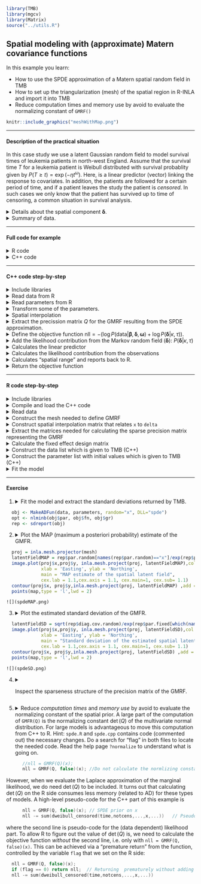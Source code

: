 ```r
library(TMB)
library(mgcv)
library(Matrix)
source("../utils.R")
```


## **Spatial modeling with (approximate) Matern covariance functions** 
In this example you learn:

* How to use the SPDE approximation of a Matern spatial random field in TMB
* How to set up the triangularization (mesh) of the spatial region in R-INLA and import it into TMB
* Reduce computation times and memory use by avoid to evaluate the normalizing constant of `GMRF()`

```r
knitr::include_graphics("meshWithMap.png")
```

***
#### Description of the practical situation
In this case study we use a latent Gaussian random field to model survival times of leukemia patients in north-west England. Assume that the survival time $T$ for a leukemia patient is Weibull distributed with survival probablity given by $P(T\geq t)=\exp(-\eta t^\omega)$. Here,
\begin{align}
\pmb{\eta} = \beta_0 + \beta_{\text{sex}}\textbf{sex} +  \beta_{\text{age}}\textbf{age} +  \beta_{\text{wbc}}\textbf{wbc} +  \beta_{\text{tpi}}\textbf{tpi} +  \pmb{\delta}
\end{align}
is a linear predictor (vector) linking the response to covariates.
In addition, the patients are followed for a certain period of time, and if a patient leaves the study the patient is *censored*. In such cases we only know that the patient has survived up to time of censoring, a common situation in survival analysis. 

<details> <summary> Details about the spatial component $\pmb{\delta}$. </summary> 

The starting point is a continuously indexed Matern process $\delta(s)$, where $s$ is the spatial location. In the SPDE approach we only need to represent $\delta(s)$ in the grid nodes of the mesh
(see figure above), yielding the vector $\pmb{\delta}$.  It is assumed that $\pmb{\delta} \sim N(\pmb{0},\pmb{\Sigma})$, where $\pmb{\Sigma}$ is a Matern covariance matrix. In this case study it is inference about $\pmb{\delta}$ that is of interest. We will model $\pmb{\delta}$ by utilizing that it can be approximated with a Gaussian Markov random field (GMRF). Since we approximate it with a GMRF we need to define a mesh overlaying the area of interest. We use the R-package INLA to construct this mesh along with the sparse precision matrix representing the GMRF. See the figure above for an illustration of the mesh.
    
</details>

<details> <summary> Summary of data.</summary>
The data is the same used in the Laukemia example in Lindgren et al. (2011). https://rss.onlinelibrary.wiley.com/doi/epdf/10.1111/j.1467-9868.2011.00777.x
```r
data(Leuk,package = "INLA")
head(Leuk,5)
```
* `time` is the survival time (or time until censoring)
* `cens` is a censoring indicator taking the value 0 in case of censoring and 
    1 if not. To clarify, we call this `notcens` in the C++ program.
* `xcoord,ycoord` = $s$ (spatial location)
* Remaining variables are covariates.
</details>

***

#### Full code for example
<details> <summary> R code</summary>
```r
include_source("spde.R", linesToInclud=c(1:55))
```
</details>
<details> <summary> C++ code</summary>
```r
include_source("spde.cpp", linesToInclud=c(1:999))
```
</details>



***
#### C++ code step-by-step
<details>  
  <summary>Include libraries </summary>
```c++
  using namespace R_inla; // Includes SPDE-spesific functions, e.g. Q_spde()
  using namespace density; 
  using namespace Eigen; // Needed for utilisation of sparse matrices
```
</details>
<details>
  <summary>Read data from R</summary>
```c++
  DATA_VECTOR(time);      //The response
  DATA_IVECTOR(notcens);  //indicator vector stating which persons that were censored
  DATA_MATRIX(X);         //Design matrix for fixed effects
  DATA_STRUCT(spdeMatrices,spde_t); //Three matrices needed for representing the GMRF, see p. 8 in Lindgren et al. (2011)
  DATA_SPARSE_MATRIX(A);  //Matrix for interpolating points witin triangles 
```
</details>

<details>
  <summary>Read parameters from R</summary>
```c++
  PARAMETER_VECTOR(beta);      
  PARAMETER(log_tau);
  PARAMETER(log_kappa);
  PARAMETER(log_omega);  
  PARAMETER_VECTOR(x);  
```
</details>

<details>
  <summary>Transform some of the parameters. </summary>
```c++
  Type tau = exp(log_tau); // Parameter in the Matern covariance function
  Type kappa = exp(log_kappa);// Parameter in the Matern covariance function
  Type omega = exp(log_omega);  // Parameter of Weibull distribution
```
</details>

<details>
  <summary>Spatial interpolation</summary>
```c++
  vector<Type> delta = (A*x)/tau;
```
* `x` is the value of the random field at the mesh nodes (see figure),
while `delta` is the value at the observation locations.
* We use `x` as our latent variable, to which the Laplace approximation is applied.
* `A` is a spatial interpolation matrix set up in R-INLA.
* Note in addition that `x` is "unscaled", i.e. its distribution does not depend on the precision paramater `tau`.
</details>

<details>
  <summary>Extract the precission matrix $Q$ for the GMRF resulting from the SPDE approximation. </summary>
```c++
  SparseMatrix<Type> Q = Q_spde(spdeMatrices,kappa);
```
This code line evaluates eqn (10) in Lindgren et al (2011), with $\alpha=2$. It combines the sparse matrices $C$ and $G$ (stored in `spdeMatrices`) in the paper with the parameter `kappa`. Due to the dependence on `kappa` the resulting matrix $Q$ must be built on the  C++ side (not in R). 
</details>

<details>
  <summary>Define the objective function 
  $\text{nll}=-\left(\log P(\text{data}|\pmb{\beta}, \pmb{\delta},\pmb{\omega}) + \log P(\pmb{\delta}|\kappa,\tau)\right)$. </summary>
```c++
  Type nll=0; //negative log-likelihood
```
</details>

<details>
  <summary>Add the likelihood contribution from the Markov random field $(\pmb{\delta})$: $P(\pmb{\delta}|\kappa,\tau)$ </summary>
```c++
  nll = GMRF(Q)(x);       
```

* `GMRF()` is part of the `density` namespace in TMB, and hence returns
  the *negative* log density of the multivariate normal density with
  precision matrix $Q$, evaluated at $x$.
* You may be surprised to find `GMRF(Q)(x)` instead of `GMRF(Q)(delta)` here. The reason is that we are working
internally with `x` instead of `delta` as noted above.
</details>

<details>
  <summary>Calculates the linear predictor </summary>
```c++
  vector<Type> eta = X*beta + delta;
```
</details>

<details>
  <summary>Calculates the likelihood contribution from the observations </summary>
```c++
  for(int i=0; i<time.size(); i++){         // Loop over observations   
    Type lambda = exp(eta(i));
    Type t_omega = pow(time(i),omega);      // Temporary variable
    Type S = exp(-lambda*t_omega);          // Survival probability
    Type f = lambda*omega*t_omega/time(i)*S;// Weibull density
    if(notcens(i)){
      nll -= log(f);
    }else{
      nll -= log(S);        //The patient survived until cencoring
    }
  }
```

* This implements the censored Weibull density. Details do
not matter if you are only interested in the SPDE stuff.
</details>


<details>
  <summary> Calculates "spatial range" and reports back to R.  </summary>
```c++
  Type range = sqrt(8)/kappa;  //Distance at which correlation has dropped to 0.1, see p. 4 in Lindgren et al. (2011)
  ADREPORT(range);      // Report point estimate and SD to R
  ADREPORT(x);
```
</details>

<details>
<summary>Return the objective function </summary>
```c++
  return nll;
```
</details>

***

#### R code step-by-step
<details>  
  <summary>Include libraries</summary>
```r
  library(TMB)
  library(INLA)
  library(fields)
```
</details>

<details>  
  <summary>Compile and load the C++ code</summary>
```r
  compile("spde.cpp")
  dyn.load(dynlib("spde"))
```
</details>

<details>  
  <summary>Read data</summary>
```r
  map = read.table("Leuk.map")  # So that we plot the map in the figure
  data(Leuk,package = "INLA")   # Get data set
```
</details>

<details>  
  <summary>Construct the mesh needed to define GMRF</summary>
```r
  loc = cbind(Leuk$xcoord, Leuk$ycoord)
  boundary = INLA::inla.nonconvex.hull(loc)
  boundary2 = INLA::inla.nonconvex.hull(loc,convex = -0.35)
  mesh = INLA::inla.mesh.2d(
    loc=loc,
    boundary = list(boundary,boundary2),
    max.edge=c(0.05, 0.2),
    cutoff=0.05
  )
```

* Familiarity with R-INLA is needed to understand this code.
</details>

<details>  
  <summary>Construct spatial interpolation matrix that relates `x` to `delta`</summary>
```r
  A = inla.spde.make.A(mesh,loc)
```
</details>

<details>  
  <summary>Extract the matrices needed for calculating the sparse precision matrix representing the GMRF</summary>
```r
  spde = inla.spde2.matern(mesh, alpha=2)
  spdeMatrices = spde$param.inla[c("M0","M1","M2")]
```

* `M0`, `M1` and`M2` are R-INLA's internal representation of 
the sparse matrices $C$ and $G$ in Lindgren et al.
</details>

<details>  
  <summary> Calculate the fixed effect design matrix</summary>
```r
  X <- model.matrix( ~ 1 + Leuk$sex + Leuk$age + Leuk$wbc + Leuk$tpi, data = Leuk)
```
</details>

<details>  
  <summary> Construct the data list which is given to TMB (C++)</summary>
```r
  data <- list(time       = Leuk$time,
               notcens    = Leuk$cens,
               meshidxloc = mesh$idx$loc - 1,
               A          = A,
               X          = as.matrix(X),
               spdeMatrices = spdeMatrices
               )
```
</details>

<details>  
  <summary> Construct the parameter list with initial values which is given to TMB (C++)</summary>
```r
  parameters <- list(beta      = c(0.0,0,0,0,0),
                     log_tau   = 0,
                     log_kappa = 0,
                     log_omega = -1,
                     x         = rep(0.0, nrow(data$spdeMatrices$M0)) )
```

* Note that numerical minimization routines such as `nlminb` can be sensitive to the staring values for `log_tau` and `log_kappa`.
</details>

<details>  
  <summary> Fit the model</summary>
```r
  obj <- MakeADFun(data, parameters, random="x", DLL="spde")
  opt <- nlminb(obj$par, obj$fn, obj$gr)
```
</details>


***
#### Exercise


1. 
<details>  
  <summary> Fit the model and extract the standard deviations returned by TMB.</summary>
```r
  obj <- MakeADFun(data, parameters, random="x", DLL="spde")
  opt <- nlminb(obj$par, obj$fn, obj$gr)
  rep <- sdreport(obj)
```
</details>
2. 
<details>  
  <summary> Plot the MAP (maximum a posteriori probability) estimate of the GMFR.</summary>
```r
  proj = inla.mesh.projector(mesh)
  latentFieldMAP = rep$par.random[names(rep$par.random)=="x"]/exp(rep$par.fixed[which(names(rep$par.fixed)=="log_tau")])
  image.plot(proj$x,proj$y, inla.mesh.project(proj, latentFieldMAP),col =  colorRampPalette(c("white","yellow", "red"))(12),
             xlab = 'Easting', ylab = 'Northing',
             main = "MAP estimate of the spatial latent field",
             cex.lab = 1.1,cex.axis = 1.1, cex.main=1, cex.sub= 1.1)
  contour(proj$x, proj$y,inla.mesh.project(proj, latentFieldMAP) ,add = T,labcex  = 1,cex = 1)
  points(map,type = 'l',lwd = 2)
```
    ![](spdeMAP.png)
</details>
3. 
<details>  
  <summary> Plot the estimated standard deviation of the GMFR.</summary>
```r
  latentFieldSD = sqrt(rep$diag.cov.random)/exp(rep$par.fixed[which(names(rep$par.fixed)=="log_tau")])
  image.plot(proj$x,proj$y, inla.mesh.project(proj, latentFieldSD),col =  colorRampPalette(c("white","yellow", "red"))(12),
             xlab = 'Easting', ylab = 'Northing',
             main = "Standard deviation of the estimated spatial latent field",
             cex.lab = 1.1,cex.axis = 1.1, cex.main=1, cex.sub= 1.1)
  contour(proj$x, proj$y,inla.mesh.project(proj, latentFieldSD) ,add = T,labcex  = 1,cex = 1)
  points(map,type = 'l',lwd = 2)
```
    ![](spdeSD.png)

</details>

4. 
<details>
  <summary> Inspect the sparseness structure of the precision matrix of the GMRF.</summary>
    Sparse structures in the precision matrix are used for fast calculation of the Laplace approximation. We will now construct an image plot of the precision matrix which illustrates the sparsity.
    
    First we need to report the joint precisions matrix, this is done by including getJointPrecision=TRUE in the sdreport() call.
    
    ```r
      rep <- sdreport(obj,getJointPrecision=T)
    ```
    
    We can then extract the precision matrix and illustrate the sparseness with image(). 
    
    ```r
      library(SparseM)
      nameIndex = which(colnames(rep$jointPrecision)=="x")
      Q = rep$jointPrecision[nameIndex,nameIndex]
      Q[Q!=0] = 1           # We are not interested in the value of the elements, only if they are 0 or not
      image(Q, main = "Sparsness structure of the precision matrix of the GMRF")
    ```
    ![Figure: Illustration of the sparseness of the precision matrix of the latent spatial field. The black points refere to elements which is different from zero.](Qsparse.png){width=350px}


</details>

5. 
<details><summary> Reduce *computation times* and *memory use* by avoid to evaluate the normalizing constant of the spatial prior. A large part of the computation of `GMFR(Q)` is the normalizing 
  constant $\det(Q)$ of the multivariate normal distribution. For large models is advantageous to move this computation from C++ to R.
Hint: `spde.R` and `spde.cpp`  contains code (commented out) the necessary changes. Do a search for "flag" in both files to locate the needed code. Read the help page `?normalize` to understand
what is going on.
  </summary> 
  <b>Details</b> and   <b>implementation</b>:
  TMB evaluates the C++ template for different purposes. For instance in the "inner optimization" the objective function is only minimized as a function of the latent variables `x` (for given 
  values of the remaining parameters). Hence it is not necessary to calculate $\det(Q)$, which you can achieve by the  following change:
```c++
      //nll = GMRF(Q)(x);                             
      nll = GMRF(Q, false)(x); //Do not calculate the normlizing constant det(Q)
```
However, when we evaluate  the Laplace approximation of the marginal likelihood, we do need $\det(Q)$ to be included. It turns out that calculating $\det(Q)$ on the R side consumes less
memory  (related to AD) for these types of models. 
A high-level pseudo-code for the C++ part of this example is
```c++
      nll = GMRF(Q, false)(x); // SPDE prior on x
      nll -= sum(dweibull_censored(time,notcens,...,x,...))   // Pseudo-code for all the Weibull related code
```
where the second line is pseudo-code for the (data dependent) likelihood part.
To allow R to figure out the value of $\det(Q)$ is, we
need to calculate the objective function *without*  the second line, i.e. only with
`nll = GMRF(Q, false)(x)`. This can be achieved via a "premature return" from the function,
controlled by the variable `flag` that we set on the R side:
```c++
  nll = GMRF(Q, false)(x);
  if (flag == 0) return nll;  // Returning  prematurely without adding Weibull contribution to objective function
  nll -= sum(dweibull_censored(time,notcens,...,x,...))   
```
</details>
